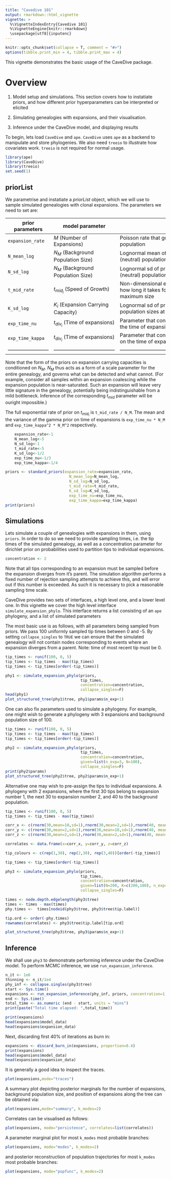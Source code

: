 ```yaml
---
title: "Cavedive 101"
output: rmarkdown::html_vignette
vignette: >
  %\VignetteIndexEntry{Cavedive 101}
  %\VignetteEngine{knitr::rmarkdown}
  \usepackage[utf8]{inputenc}
---
```


```r
knitr::opts_chunk$set(collapse = T, comment = "#>")
options(tibble.print_min = 4, tibble.print_max = 4)
```

This vignette demonstrates the basic usage of the CaveDive package.

# Overview

1. Model setup and simulations. This section covers how to instatiate priors, and how different prior hyperparameters can be interpreted or elicited

2. Simulating genealogies with expansions, and their visualisation.

3. Inference under the CaveDive model, and displaying results

To begin, lets load `CaveDive` and `ape`. `CaveDive` uses `ape` as a backend to manipulate and store phylogenies.
We also need `treeio` to illustrate how covariates work. `treeio` is not required for normal usage.

```r
library(ape)
library(CaveDive)
library(treeio)
set.seed(1)
```

## priorList
We parametrise and instatiate a _priorList_ object, which we will use to sample simulated genealogies with clonal expansions. The parameters we need to set are:

| prior parameters       | model parameter                    | Intepretation                                                                   |
|------------------------|------------------------------------|---------------------------------------------------------------------------------|
|`expansion_rate`        | $M$ (Number of Expansions)         | Poisson rate that governs the number of expansions in a population              |
|`N_mean_log`            | $N_M$ (Background Population Size) | Lognormal mean of prior distribution on background (neutral) population         |
|`N_sd_log`              | $N_M$ (Background Population Size) | Lognormal sd of prior distribution on background (neutral) population           |
|`t_mid_rate`            | $t_{mid_i}$ (Speed of Growth)      | Non-dimensional exponential rate of prior distribution on how long it takes for an expansion to reach half its maximum size|
|`K_sd_log`              | $K_i$ (Expansion Carrying Capacity)| Lognormal sd of prior distribution on the maximum population sizes at which individual expansions saturate.|
|`exp_time_nu`           | $t_{div_i}$ (Time of expansions)   | Parameter that controls the mean of the gamma prior on the time of expansions      |
|`exp_time_kappa`        | $t_{div_i}$ (Time of expansions)   | Parameter that controls the variance of the gamma prior on the time of expansions  |
|------------------------|------------------------------------|---------------------------------------------------------------------------------|

Note that the form of the priors on expansion carrying capacities is conditioned on $N_M$. $N_M$ thus acts as a form of a scale parameter for the entire genealogy, and governs what can be detected and what cannot. (For example, consider all samples within an expansion coalescing while the expansion population is near-saturated. Such an expansion will leave very little signature in the genealogy, potentially being indistinguishable from a mild bottleneck. Inference of the corresponding $t_{mid}$ parameter will be ouright impossible.)

The full exponential rate of prior on $t_{mid_i}$ is `t_mid_rate / N_M`.
The mean and the variance of the gamma prior on time of expansions is `exp_time_nu * N_M` and `exp_time_kappa^2 * N_M^2` respectively.


```r
    expansion_rate<-1 
    N_mean_log<-5 
    N_sd_log<-1
    t_mid_rate<-5
    K_sd_log<-1/2 
    exp_time_nu<-1/3
    exp_time_kappa<-1/4
```

```r
priors <- standard_priors(expansion_rate=expansion_rate, 
                            N_mean_log=N_mean_log, 
                            N_sd_log=N_sd_log, 
                            t_mid_rate=t_mid_rate, 
                            K_sd_log=K_sd_log, 
                            exp_time_nu=exp_time_nu, 
                            exp_time_kappa=exp_time_kappa)
print(priors)
```

## Simulations
Lets simulate a couple of genealogies with expansions in them, using `priors`. In order to do so we need to provide sampling times, i.e. the tip times of the simulated genealogy, as well as a concentration parameter for dirichlet prior on probabilities used to partition tips to individual expansions.

```r
concentration <- 2
```

Note that all tips corresponding to an expansion must be sampled before the expansion diverges from it's parent. The simulation algorithm performs a fixed number of rejection sampling attempts to achieve this, and will error out if this number is exceeded. As such it is necessary to pick a reasonable sampling time scale.

CaveDive provides two sets of interfaces, a high level one, and a lower level one. In this vignette we cover the high level interface `simulate_expansion_phylo`.
This interface returns a list consisting of an `ape` phylogeny, and a list of simulated parameters


The most basic use is as follows, with all parameters being sampled from priors. We pass 100 uniformly sampled tip times between 0 and -5. By setting `collapse_singles` to `TRUE` we can ensure that the simulated genealogy will not contain nodes corresponding to events where an expansion diverges from a parent. 
Note: time of most recent tip must be 0.
```r
tip_times <- runif(100, 0, 5)
tip_times <- tip_times - max(tip_times)
tip_times <- tip_times[order(-tip_times)]

phy1 <- simulate_expansion_phylo(priors, 
                                 tip_times, 
                                 concentration=concentration, 
                                 collapse_singles=F)
head(phy1)
plot_structured_tree(phy1$tree, phy1$params$n_exp+1)
```

One can also fix parameters used to simulate a phylogeny. For example, one might wish to generate a phylogeny with 3 expansions and background population size of 100.
```r
tip_times <- runif(100, 0, 5)
tip_times <- tip_times - max(tip_times)
tip_times <- tip_times[order(-tip_times)]

phy2 <- simulate_expansion_phylo(priors, 
                                 tip_times, 
                                 concentration=concentration, 
                                 given=list(n_exp=3, N=100), 
                                 collapse_singles=F)
print(phy2$params)
plot_structured_tree(phy2$tree, phy2$params$n_exp+1)
```

Alternative one may wish to pre-assign the tips to individual expansions. A phylogeny with 2 expansions, where the first 30 tips belong to expansion number 1, the next 30 to expansion number 2, and 40 to the background population.
```r
tip_times <- runif(100, 0, 5)
tip_times <- tip_times - max(tip_times)

corr_x <- c(rnorm(30,mean=10,sd=1),rnorm(30,mean=2,sd=1),rnorm(40, mean=2, sd=1))[order(-tip_times)]
corr_y <- c(rnorm(30,mean=2,sd=1),rnorm(30,mean=10,sd=1),rnorm(40, mean=2, sd=1))[order(-tip_times)]
corr_z <- c(rnorm(30,mean=2,sd=1),rnorm(30,mean=2,sd=1),rnorm(40, mean=10, sd=1))[order(-tip_times)]

correlates <- data.frame(x=corr_x, y=corr_y, z=corr_z)

tip_colours <- c(rep(1,30), rep(2,30), rep(3,40))[order(-tip_times)]

tip_times <- tip_times[order(-tip_times)]

phy3 <- simulate_expansion_phylo(priors, 
                                 tip_times, 
                                 concentration=concentration, 
                                 given=list(N=200, K=c(200,180), n_exp=2, tip_colours=tip_colours), 
                                 collapse_singles=F)

times <- node.depth.edgelength(phy3$tree)
times <- times - max(times)
phy.times <-  times[nodeid(phy3$tree, phy3$tree$tip.label)]

tip.ord <- order(-phy.times)
rownames(correlates) <- phy3$tree$tip.label[tip.ord] 

plot_structured_tree(phy3$tree, phy3$params$n_exp+1)
```

## Inference

We shall use `phy3` to demonstrate performing inference under the CaveDive model.
To perform MCMC inference, we use `run_expansion_inference`. 
```r
n_it <- 1e6
thinning <- n_it/1e4
phy_inf <- collapse.singles(phy3$tree)
start <- Sys.time()
expansions <- run_expansion_inference(phy_inf, priors, concentration=1, n_it=n_it, thinning=thinning) 
end <- Sys.time()
total_time <- as.numeric (end - start, units = "mins")
print(paste("Total time elapsed: ",total_time))
```

```r
print(expansions)
head(expansions$model_data)
head(expansions$expansion_data)
```

Next, discarding first 40% of iterations as burn in:
```r
expansions <- discard_burn_in(expansions, proportion=0.4)
print(expansions)
head(expansions$model_data)
head(expansions$expansion_data)
```

It is generally a good idea to inspect the traces.
```r
plot(expansions,mode="traces")
```

A summary plot depicting posterior marginals for the number of expansions, background population size, and position of expansions along the tree can be obtained via:
```r
plot(expansions,mode="summary", k_modes=2)
```

Correlates can be visualised as follows:
```r
plot(expansions, mode="persistence", correlates=list(correlates))
```

A parameter marginal plot for most `k_modes` most probable branches:
```r
plot(expansions, mode="modes", k_modes=2)
```

and posterior reconstruction of population trajectories for most `k_modes` most probable branches:
```r
plot(expansions, mode="popfunc", k_modes=2)
```
